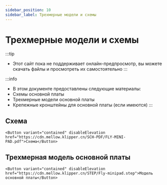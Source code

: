 ```yaml
---
sidebar_position: 10
sidebar_label: Трехмерные модели и схемы
---
```





# Трехмерные модели и схемы


:::tip
* Этот сайт пока не поддерживает онлайн-предпросмотр, вы можете скачать файлы и просмотреть их самостоятельно
:::

:::info
* В этом документе предоставлены следующие материалы:
* Схемы основной платы
* Трехмерные модели основной платы
* Крепежные кронштейны для основной платы (если имеются)
:::

## Схема

    <Button variant="contained" disableElevation href="https://cdn.mellow.klipper.cn/SCH-PDF/FLY-MINI-PAD.pdf">Схема</Button>


## Трехмерная модель основной платы

    <Button variant="contained" disableElevation href="https://cdn.mellow.klipper.cn/STEP/Fly-minipad.step">Модель основной платы</Button>